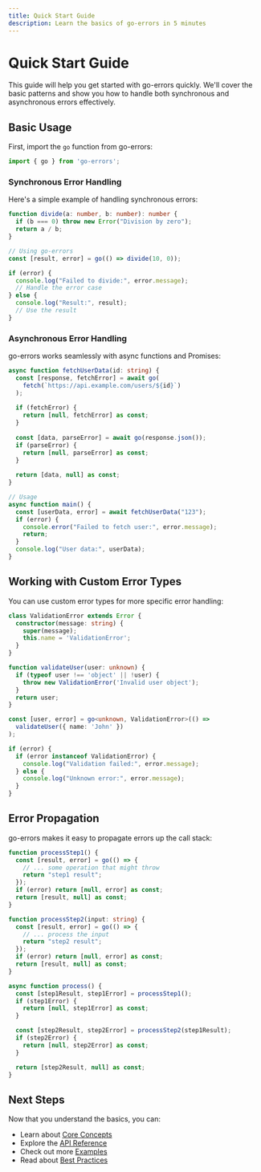 ```yaml
---
title: Quick Start Guide
description: Learn the basics of go-errors in 5 minutes
---
```


# Quick Start Guide

This guide will help you get started with go-errors quickly. We'll cover the basic patterns and show you how to handle both synchronous and asynchronous errors effectively.

## Basic Usage

First, import the `go` function from go-errors:

```typescript
import { go } from 'go-errors';
```

### Synchronous Error Handling

Here's a simple example of handling synchronous errors:

```typescript
function divide(a: number, b: number): number {
  if (b === 0) throw new Error("Division by zero");
  return a / b;
}

// Using go-errors
const [result, error] = go(() => divide(10, 0));

if (error) {
  console.log("Failed to divide:", error.message);
  // Handle the error case
} else {
  console.log("Result:", result);
  // Use the result
}
```

### Asynchronous Error Handling

go-errors works seamlessly with async functions and Promises:

```typescript
async function fetchUserData(id: string) {
  const [response, fetchError] = await go(
    fetch(`https://api.example.com/users/${id}`)
  );
  
  if (fetchError) {
    return [null, fetchError] as const;
  }
  
  const [data, parseError] = await go(response.json());
  if (parseError) {
    return [null, parseError] as const;
  }
  
  return [data, null] as const;
}

// Usage
async function main() {
  const [userData, error] = await fetchUserData("123");
  if (error) {
    console.error("Failed to fetch user:", error.message);
    return;
  }
  console.log("User data:", userData);
}
```

## Working with Custom Error Types

You can use custom error types for more specific error handling:

```typescript
class ValidationError extends Error {
  constructor(message: string) {
    super(message);
    this.name = 'ValidationError';
  }
}

function validateUser(user: unknown) {
  if (typeof user !== 'object' || !user) {
    throw new ValidationError('Invalid user object');
  }
  return user;
}

const [user, error] = go<unknown, ValidationError>(() => 
  validateUser({ name: 'John' })
);

if (error) {
  if (error instanceof ValidationError) {
    console.log("Validation failed:", error.message);
  } else {
    console.log("Unknown error:", error.message);
  }
}
```

## Error Propagation

go-errors makes it easy to propagate errors up the call stack:

```typescript
function processStep1() {
  const [result, error] = go(() => {
    // ... some operation that might throw
    return "step1 result";
  });
  if (error) return [null, error] as const;
  return [result, null] as const;
}

function processStep2(input: string) {
  const [result, error] = go(() => {
    // ... process the input
    return "step2 result";
  });
  if (error) return [null, error] as const;
  return [result, null] as const;
}

async function process() {
  const [step1Result, step1Error] = processStep1();
  if (step1Error) {
    return [null, step1Error] as const;
  }

  const [step2Result, step2Error] = processStep2(step1Result);
  if (step2Error) {
    return [null, step2Error] as const;
  }

  return [step2Result, null] as const;
}
```

## Next Steps

Now that you understand the basics, you can:
- Learn about [Core Concepts](/docs/getting-started/core-concepts)
- Explore the [API Reference](/docs/api-reference)
- Check out more [Examples](/docs/examples)
- Read about [Best Practices](/docs/guides/best-practices)
